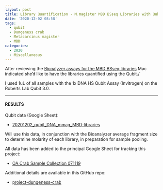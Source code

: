 ```yaml
---
layout: post
title: Library Quantification - M.magister MBD BSseq Libraries with Qubit
date: '2020-12-02 08:58'
tags:
  - qubit
  - Dungeness crab
  - Metacarcinus magister
  - MBD
categories:
  - 2020
  - Miscellaneous
---
```

After reviewing the [Bionalyzer assays for the MBD BSseq libraries](https://robertslab.github.io/sams-notebook/posts/2020/2020-11-25-Bioanalyzer---M.magister-MBD-BSseq-Libraries/) Mac indicated she'd like to have the libraries quantified using the Qubit./

I used 1uL of all samples with the 1x DNA HS Qubit Assay (Invitrogen) on the Roberts Lab Qubit 3.0.

---

#### RESULTS

Qubit data (Google Sheet):

- [20201202_qubit_DNA_mmag_MBD-libraries](https://docs.google.com/spreadsheets/d/1og3084vUozB8cQEpja3nVl3G7_reLGVq5RlvaVCkNWw/edit?usp=sharing)

Will use this data, in conjunction with the Bioanalyzer average fragment size to determine molarity of each library, in preparation for sample pooling.

All data has been added to the principal Google Sheet for tracking this project:

- [OA Crab Sample Collection 071119](https://docs.google.com/spreadsheets/d/1ym0XnYVts98tIUCn0kIaU6VuvqxzV7LoSx9RHwLdiIs/edit#gid=1430155532)

Additional details are available in this GitHub repo:

- [project-dungeness-crab](https://github.com/RobertsLab/project-dungeness-crab)
